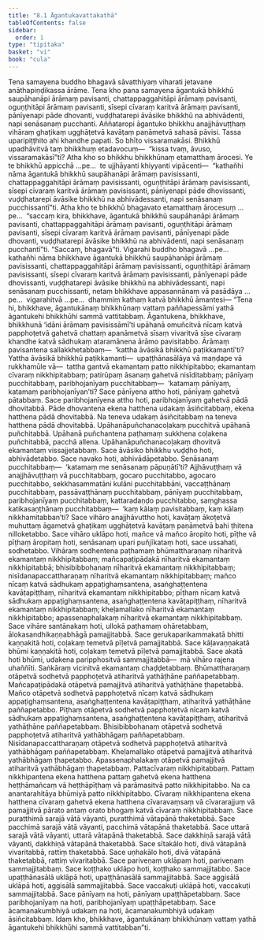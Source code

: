 ```yaml
---
title: "8.1 Āgantukavattakathā"
tableOfContents: false
sidebar:
  order: 1
type: "tipitaka"
basket: "vi"
book: "cula"
---
```



<DynamicBreadcrumb />

<Division number="356" book="cula" bookNo="4" page="373">

<Paragraph number="1655" book="cula">
Tena samayena buddho bhagavā sāvatthiyaṃ viharati jetavane anāthapiṇḍikassa ārāme. Tena kho pana samayena āgantukā bhikkhū saupāhanāpi ārāmaṃ pavisanti, chattappaggahitāpi ārāmaṃ pavisanti, oguṇṭhitāpi ārāmaṃ pavisanti, sīsepi cīvaraṃ karitvā ārāmaṃ pavisanti, pānīyenapi pāde dhovanti, vuḍḍhatarepi āvāsike bhikkhū na abhivādenti, napi senāsanaṃ pucchanti. Aññataropi āgantuko bhikkhu anajjhāvuṭṭhaṃ vihāraṃ ghaṭikaṃ ugghāṭetvā kavāṭaṃ paṇāmetvā sahasā pāvisi. Tassa uparipiṭṭhito ahi khandhe papati. So bhīto vissaramakāsi. Bhikkhū upadhāvitvā taṃ bhikkhuṃ etadavocuṃ—  “kissa tvaṃ, āvuso, vissaramakāsī”ti? Atha kho so bhikkhu bhikkhūnaṃ etamatthaṃ ārocesi.
</Paragraph>

<Paragraph number="1656" book="cula">
Ye te bhikkhū appicchā …pe…  te ujjhāyanti khiyyanti vipācenti—  “kathañhi nāma āgantukā bhikkhū saupāhanāpi ārāmaṃ pavisissanti, chattappaggahitāpi ārāmaṃ pavisissanti, oguṇṭhitāpi ārāmaṃ pavisissanti, sīsepi cīvaraṃ karitvā ārāmaṃ pavisissanti, pānīyenapi pāde dhovissanti, vuḍḍhatarepi āvāsike bhikkhū na abhivādessanti, napi senāsanaṃ pucchissantī”ti. Atha kho te bhikkhū bhagavato etamatthaṃ ārocesuṃ …pe…  “saccaṃ kira, bhikkhave, āgantukā bhikkhū saupāhanāpi ārāmaṃ pavisanti, chattappaggahitāpi ārāmaṃ pavisanti, oguṇṭhitāpi ārāmaṃ pavisanti, sīsepi cīvaraṃ karitvā ārāmaṃ pavisanti, pānīyenapi pāde dhovanti, vuḍḍhatarepi āvāsike bhikkhū na abhivādenti, napi senāsanaṃ pucchantī”ti. “Saccaṃ, bhagavā”ti. Vigarahi buddho bhagavā …pe…  kathañhi nāma bhikkhave āgantukā bhikkhū saupāhanāpi ārāmaṃ pavisissanti, chattappaggahitāpi ārāmaṃ pavisissanti, oguṇṭhitāpi ārāmaṃ pavisissanti, sīsepi cīvaraṃ karitvā ārāmaṃ pavisissanti, pānīyenapi pāde dhovissanti, vuḍḍhatarepi āvāsike bhikkhū na abhivādessanti, napi senāsanaṃ pucchissanti, netaṃ bhikkhave appasannānaṃ vā pasādāya …pe…  vigarahitvā …pe…  dhammiṃ kathaṃ katvā bhikkhū āmantesi—
</Paragraph>

</Division>
<Division number="357" book="cula" bookNo="4" page="374">

<Paragraph number="1657" book="cula">
“Tena hi, bhikkhave, āgantukānaṃ bhikkhūnaṃ vattaṃ paññapessāmi yathā āgantukehi bhikkhūhi sammā vattitabbaṃ. Āgantukena, bhikkhave, bhikkhunā ‘idāni ārāmaṃ pavisissāmī’ti upāhanā omuñcitvā nīcaṃ katvā papphoṭetvā gahetvā chattaṃ apanāmetvā sīsaṃ vivaritvā sīse cīvaraṃ khandhe katvā sādhukaṃ ataramānena ārāmo pavisitabbo. Ārāmaṃ pavisantena sallakkhetabbaṃ—  ‘kattha āvāsikā bhikkhū paṭikkamantī’ti? Yattha āvāsikā bhikkhū paṭikkamanti—  upaṭṭhānasālāya vā maṇḍape vā rukkhamūle vā—  tattha gantvā ekamantaṃ patto nikkhipitabbo; ekamantaṃ cīvaraṃ nikkhipitabbaṃ; patirūpaṃ āsanaṃ gahetvā nisīditabbaṃ; pānīyaṃ pucchitabbaṃ, paribhojanīyaṃ pucchitabbaṃ—  ‘katamaṃ pānīyaṃ, katamaṃ paribhojanīyan’ti? Sace pānīyena attho hoti, pānīyaṃ gahetvā pātabbaṃ. Sace paribhojanīyena attho hoti, paribhojanīyaṃ gahetvā pādā dhovitabbā. Pāde dhovantena ekena hatthena udakaṃ āsiñcitabbaṃ, ekena hatthena pādā dhovitabbā. Na teneva udakaṃ āsiñcitabbaṃ na teneva hatthena pādā dhovitabbā. Upāhanāpuñchanacoḷakaṃ pucchitvā upāhanā puñchitabbā. Upāhanā puñchantena paṭhamaṃ sukkhena coḷakena puñchitabbā, pacchā allena. Upāhanāpuñchanacoḷakaṃ dhovitvā ekamantaṃ vissajjetabbaṃ.
</Paragraph>

<Paragraph number="1658" book="cula">
Sace āvāsiko bhikkhu vuḍḍho hoti, abhivādetabbo. Sace navako hoti, abhivādāpetabbo. Senāsanaṃ pucchitabbaṃ—  ‘katamaṃ me senāsanaṃ pāpuṇātī’ti? Ajjhāvuṭṭhaṃ vā anajjhāvuṭṭhaṃ vā pucchitabbaṃ, gocaro pucchitabbo, agocaro pucchitabbo, sekkhasammatāni kulāni pucchitabbāni, vaccaṭṭhānaṃ pucchitabbaṃ, passāvaṭṭhānaṃ pucchitabbaṃ, pānīyaṃ pucchitabbaṃ, paribhojanīyaṃ pucchitabbaṃ, kattaradaṇḍo pucchitabbo, saṃghassa katikasaṇṭhānaṃ pucchitabbaṃ—  ‘kaṃ kālaṃ pavisitabbaṃ, kaṃ kālaṃ nikkhamitabban’ti? Sace vihāro anajjhāvuttho hoti, kavāṭaṃ ākoṭetvā muhuttaṃ āgametvā ghaṭikaṃ ugghāṭetvā kavāṭaṃ paṇāmetvā bahi ṭhitena nilloketabbo.
</Paragraph>

<Paragraph number="1659" book="cula">
Sace vihāro uklāpo hoti, mañce vā mañco āropito hoti, pīṭhe vā pīṭhaṃ āropitaṃ hoti, senāsanaṃ upari puñjīkataṃ hoti, sace ussahati, sodhetabbo. Vihāraṃ sodhentena paṭhamaṃ bhūmattharaṇaṃ nīharitvā ekamantaṃ nikkhipitabbaṃ; mañcapaṭipādakā nīharitvā ekamantaṃ nikkhipitabbā; bhisibibbohanaṃ nīharitvā ekamantaṃ nikkhipitabbaṃ; nisīdanapaccattharaṇaṃ nīharitvā ekamantaṃ nikkhipitabbaṃ; mañco nīcaṃ katvā sādhukaṃ appaṭighaṃsantena, asaṅghaṭṭentena kavāṭapiṭṭhaṃ, nīharitvā ekamantaṃ nikkhipitabbo; pīṭhaṃ nīcaṃ katvā sādhukaṃ appaṭighaṃsantena, asaṅghaṭṭentena kavāṭapiṭṭhaṃ, nīharitvā ekamantaṃ nikkhipitabbaṃ; kheḷamallako nīharitvā ekamantaṃ nikkhipitabbo; apassenaphalakaṃ nīharitvā ekamantaṃ nikkhipitabbaṃ. Sace vihāre santānakaṃ hoti, ullokā paṭhamaṃ ohāretabbaṃ, ālokasandhikaṇṇabhāgā pamajjitabbā. Sace gerukaparikammakatā bhitti kaṇṇakitā hoti, coḷakaṃ temetvā pīḷetvā pamajjitabbā. Sace kāḷavaṇṇakatā bhūmi kaṇṇakitā hoti, coḷakaṃ temetvā pīḷetvā pamajjitabbā. Sace akatā hoti bhūmi, udakena paripphositvā sammajjitabbā—  mā vihāro rajena uhaññīti. Saṅkāraṃ vicinitvā ekamantaṃ chaḍḍetabbaṃ.
</Paragraph>

<Paragraph number="1660" book="cula">
Bhūmattharaṇaṃ otāpetvā sodhetvā papphoṭetvā atiharitvā yathāṭhāne paññapetabbaṃ. Mañcapaṭipādakā otāpetvā pamajjitvā atiharitvā yathāṭhāne ṭhapetabbā. Mañco otāpetvā sodhetvā papphoṭetvā nīcaṃ katvā sādhukaṃ appaṭighaṃsantena, asaṅghaṭṭentena kavāṭapiṭṭhaṃ, atiharitvā yathāṭhāne paññapetabbo. Pīṭhaṃ otāpetvā sodhetvā papphoṭetvā nīcaṃ katvā sādhukaṃ appaṭighaṃsantena, asaṅghaṭṭentena kavāṭapiṭṭhaṃ, atiharitvā yathāṭhāne paññapetabbaṃ. Bhisibibbohanaṃ otāpetvā sodhetvā papphoṭetvā atiharitvā yathābhāgaṃ paññapetabbaṃ. Nisīdanapaccattharaṇaṃ otāpetvā sodhetvā papphoṭetvā atiharitvā yathābhāgaṃ paññapetabbaṃ. Kheḷamallako otāpetvā pamajjitvā atiharitvā yathābhāgaṃ ṭhapetabbo. Apassenaphalakaṃ otāpetvā pamajjitvā atiharitvā yathābhāgaṃ ṭhapetabbaṃ. Pattacīvaraṃ nikkhipitabbaṃ. Pattaṃ nikkhipantena ekena hatthena pattaṃ gahetvā ekena hatthena heṭṭhāmañcaṃ vā heṭṭhāpīṭhaṃ vā parāmasitvā patto nikkhipitabbo. Na ca anantarahitāya bhūmiyā patto nikkhipitabbo. Cīvaraṃ nikkhipantena ekena hatthena cīvaraṃ gahetvā ekena hatthena cīvaravaṃsaṃ vā cīvararajjuṃ vā pamajjitvā pārato antaṃ orato bhogaṃ katvā cīvaraṃ nikkhipitabbaṃ.
</Paragraph>

<Paragraph number="1661" book="cula">
Sace puratthimā sarajā vātā vāyanti, puratthimā vātapānā thaketabbā. Sace pacchimā sarajā vātā vāyanti, pacchimā vātapānā thaketabbā. Sace uttarā sarajā vātā vāyanti, uttarā vātapānā thaketabbā. Sace dakkhiṇā sarajā vātā vāyanti, dakkhiṇā vātapānā thaketabbā. Sace sītakālo hoti, divā vātapānā vivaritabbā, rattiṃ thaketabbā. Sace uṇhakālo hoti, divā vātapānā thaketabbā, rattiṃ vivaritabbā.
</Paragraph>

<Paragraph number="1662" book="cula">
Sace pariveṇaṃ uklāpaṃ hoti, pariveṇaṃ sammajjitabbaṃ. Sace koṭṭhako uklāpo hoti, koṭṭhako sammajjitabbo. Sace upaṭṭhānasālā uklāpā hoti, upaṭṭhānasālā sammajjitabbā. Sace aggisālā uklāpā hoti, aggisālā sammajjitabbā. Sace vaccakuṭi uklāpā hoti, vaccakuṭi sammajjitabbā. Sace pānīyaṃ na hoti, pānīyaṃ upaṭṭhāpetabbaṃ. Sace paribhojanīyaṃ na hoti, paribhojanīyaṃ upaṭṭhāpetabbaṃ. Sace ācamanakumbhiyā udakaṃ na hoti, ācamanakumbhiyā udakaṃ āsiñcitabbaṃ. Idaṃ kho, bhikkhave, āgantukānaṃ bhikkhūnaṃ vattaṃ yathā āgantukehi bhikkhūhi sammā vattitabban”ti.
</Paragraph>
</Division>